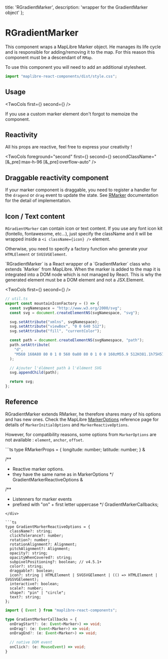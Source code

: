   title: 'RGradientMarker',
  description: 'wrapper for the GradientMarker object'
};


# RGradientMarker

This component wraps a MapLibre Marker object. He manages its life cycle and is
responsible for adding/removing it to the map. For this reason this component
must be a descendant of `RMap`.

To use this component you will need to add an additional stylesheet.

```ts
import "maplibre-react-components/dist/style.css";
```

## Usage


<TwoCols first={<ShikiContent html={basicCode} />} second={<Basic />} />

If you use a custom marker element don't forgot to memoize the component.


## Reactivity

All his props are reactive, feel free to express your creativity !


<TwoCols foreground="second" first={<Reactivity />} second={<ShikiContent html={reactivityCode} />} secondClassName="[&_pre]:max-h-96 [&_pre]:overflow-auto" />



## Draggable reactivity component

If your marker component is draggable, you need to register a handler for the `dragend` or `drag` event
to update the state. See [RMarker](/rmarker#draggable-controlled-component) documentation for the detail
of implementation.


## Icon / Text content

`RGradientMarker` can contain icon or text content. If you use any font icon kit (fontello, fontawesome,
etc...), just specify the className and it will be wrapped inside a `<i className={icon} />` element.

Otherwise, you need to specify a factory function who generate your `HTMLElement` or `SVGSVGElement`.

<Flash>
`RGradientMarker` is a React wrapper of a `GradientMarker` class who extends `Marker` from MapLibre. When the marker is added to the map it is integrated into a DOM node which is not managed
by React. This is why the generated element must be a DOM element and not a JSX.Element.
</Flash>


<TwoCols first={<ShikiContent html={iconTextCode} />} second={<IconText />} />

```ts
// util.ts
export const mountainIconFactory = () => {
  const svgNamespace = "http://www.w3.org/2000/svg";
  const svg = document.createElementNS(svgNamespace, "svg");

  svg.setAttribute("xmlns", svgNamespace);
  svg.setAttribute("viewBox", "0 0 640 512");
  svg.setAttribute("fill", "currentColor");

  const path = document.createElementNS(svgNamespace, "path");
  path.setAttribute(
    "d",
    "M560 160A80 80 0 1 0 560 0a80 80 0 1 0 0 160zM55.9 512H381.1h75H578.9c33.8 0 61.1-27.4 61.1-61.1c0-11.2-3.1-22.2-8.9-31.8l-132-216.3C495 196.1 487.8 192 480 192s-15 4.1-19.1 10.7l-48.2 79L286.8 81c-6.6-10.6-18.3-17-30.8-17s-24.1 6.4-30.8 17L8.6 426.4C3 435.3 0 445.6 0 456.1C0 487 25 512 55.9 512z",
  );

  // Ajouter l'élément path à l'élément SVG
  svg.appendChild(path);

  return svg;
};
```

## Reference

RGradientMarker extends RMarker, he therefore shares many of his options and has new ones. Check the MapLibre [MarkerOptions](https://maplibre.org/maplibre-gl-js/docs/API/type-aliases/MarkerOptions/) reference page for details of `MarkerInitialOptions` and `MarkerReactiveOptions`.

However, for compatibility reasons, some options from `MarkerOptions` are not
available : `element`, `anchor`, `offset`.

<div className="grid grid-cols-1 lg:grid-cols-2 gap-4 my-4">
<div className="row-span-2">
```ts
type RMarkerProps =
  {
    longitude: number;
    latitude: number;
  } &



  /**
   * Reactive marker options.
   * they have the same name as in MarkerOptions
   */
  GradientMarkerReactiveOptions &




  /**
   * Listenners for marker events
   * prefixed with "on" + first letter uppercase
   */
  GradientMarkerCallbacks;

```
</div>

```ts
type GradientMarkerReactiveOptions = {
  className?: string;
  clickTolerance?: number;
  rotation?: number;
  rotationAlignment?: Alignment;
  pitchAlignment?: Alignment;
  opacity?: string;
  opacityWhenCovered?: string;
  subpixelPositioning?: boolean; // v4.5.1+
  color?: string;
  draggable?: boolean;
  icon?: string | HTMLElement | SVGSVGElement | (() => HTMLElement | SVGSVGElement);
  interactive?: boolean;
  scale?: number;
  shape?: "pin" | "circle";
  text?: string;
};
```

```ts
import { Event } from "maplibre-react-components";

type GradientMarkerCallbacks = {
  onDragStart?: (e: Event<Marker>) => void;
  onDrag?: (e: Event<Marker>) => void;
  onDragEnd?: (e: Event<Marker>) => void;

  // native DOM event
  onClick?: (e: MouseEvent) => void;
}
```
</div>
